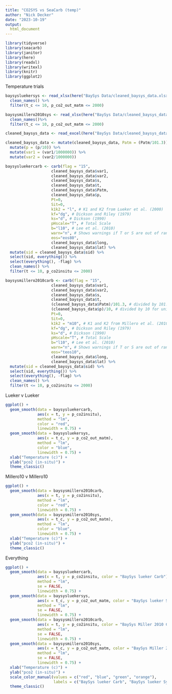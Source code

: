 ```yaml
---
title: "CO2SYS vs SeaCarb (temp)"
author: "Nick Decker"
date: "2023-10-19"
output: 
  html_document
---
```

```r
library(tidyverse)
library(seacarb)
library(janitor)
library(here)
library(readxl)
library(writexl)
library(knitr)
library(ggplot2)
```


Temperature trials


```r
baysysluekersys <- read_xlsx(here("BaySys Data/cleaned_baysys_data.xlsx"), sheet = "co2sys_l") %>% 
  clean_names() %>%
  filter(t_c <= 10, p_co2_out_matm <= 2000)

baysysmillero2010sys <- read_xlsx(here("BaySys Data/cleaned_baysys_data.xlsx"), sheet = "co2sys_m10") %>% 
  clean_names()%>%
  filter(t_c <= 10, p_co2_out_matm <= 2000)

cleaned_baysys_data <- read_excel(here("BaySys Data/cleaned_baysys_data.xlsx"))

cleaned_baysys_data <- mutate(cleaned_baysys_data, Patm = (Patm/101.3)) %>% 
  mutate(p = (p/10)) %>% 
  mutate(var1 = (var1/1000000)) %>% 
  mutate(var2 = (var2/1000000))

baysysluekercarb <- carb(flag = "15",
                    cleaned_baysys_data$var1,
                    cleaned_baysys_data$var2,
                    cleaned_baysys_data$s,
                    cleaned_baysys_data$t,
                    cleaned_baysys_data$Patm,
                    cleaned_baysys_data$p, 
                    Pt=0,
                    Sit=0,
                    k1k2 = "l", # K1 and K2 from Lueker et al. (2000)
                    kf="dg", # Dickson and Riley (1979)
                    ks="d", # Dickson (1990)
                    pHscale="T", # Total Scale
                    b="l10", # Lee et al. (2010)
                    warn="n", # Shows warnings if T or S are out of range
                    eos="eos80", 
                    cleaned_baysys_data$long,
                    cleaned_baysys_data$lat) %>% 
  mutate(sid = cleaned_baysys_data$sid) %>% 
  select(sid, everything()) %>% 
  select(everything(), -flag) %>% 
  clean_names() %>% 
  filter(t <= 10, p_co2insitu <= 2000)

baysysmillero2010carb <- carb(flag = "15",
                    cleaned_baysys_data$var1,
                    cleaned_baysys_data$var2,
                    cleaned_baysys_data$s,
                    cleaned_baysys_data$t,
                    (cleaned_baysys_data$Patm)/101.3, # divided by 101.3 for unit conversion
                    (cleaned_baysys_data$p)/10, # divided by 10 for unit conversion
                    Pt=0,
                    Sit=0,
                    k1k2 = "m10", # K1 and K2 from Millero et al. (2010)
                    kf="dg", # Dickson and Riley (1979)
                    ks="d", # Dickson (1990)
                    pHscale="T", # Total Scale
                    b="l10", # Lee et al. (2010)
                    warn="n", # Shows warnings if T or S are out of range
                    eos="teos10", 
                    cleaned_baysys_data$long,
                    cleaned_baysys_data$lat) %>% 
  mutate(sid = cleaned_baysys_data$sid) %>% 
  select(sid, everything()) %>% 
  select(everything(), -flag) %>% 
  clean_names() %>% 
  filter(t <= 10, p_co2insitu <= 2000)
```


Lueker v Lueker
```r
ggplot() +
  geom_smooth(data = baysysluekercarb, 
              aes(x = t, y = p_co2insitu),
              method = "lm", 
              color = "red", 
              linewidth = 0.75) +
  geom_smooth(data = baysysluekersys, 
              aes(x = t_c, y = p_co2_out_matm),
              method = "lm", 
              color = "blue", 
              linewidth = 0.75) +
  xlab("Temperature (c)") +
  ylab("pco2 (in-situ)") +
  theme_classic()
``` 


Millero10 v Millero10
```r
ggplot() +
  geom_smooth(data = baysysmillero2010carb, 
              aes(x = t, y = p_co2insitu),
              method = "lm", 
              color = "red", 
              linewidth = 0.75) +
  geom_smooth(data = baysysmillero2010sys, 
              aes(x = t_c, y = p_co2_out_matm),
              method = "lm", 
              color = "blue", 
              linewidth = 0.75) +
  xlab("Temperature (c)") +
  ylab("pco2 (in-situ)") +
  theme_classic()
``` 


Everything
```r
ggplot() +
  geom_smooth(data = baysysluekercarb, 
              aes(x = t, y = p_co2insitu, color = "BaySys lueker Carb"),
              method = "lm", 
              se = FALSE,
              linewidth = 0.75) +
  geom_smooth(data = baysysluekersys, 
              aes(x = t_c, y = p_co2_out_matm, color = "BaySys lueker Sys"),
              method = "lm", 
              se = FALSE, 
              linewidth = 0.75) +
  geom_smooth(data = baysysmillero2010carb, 
              aes(x = t, y = p_co2insitu, color = "BaySys Miller 2010 Carb"),
              method = "lm",
              se = FALSE,
              linewidth = 0.75) +
  geom_smooth(data = baysysmillero2010sys, 
              aes(x = t_c, y = p_co2_out_matm, color = "BaySys Miller 2010 Sys"),
              method = "lm", 
              se = FALSE,
              linewidth = 0.75) +
  xlab("Temperature (c)") +
  ylab("pco2 (in-situ)") +
  scale_color_manual(values = c("red", "blue", "green", "orange"),
                     labels = c("BaySys lueker Carb", "BaySys lueker Sys", "BaySys Miller 2010 Carb", "BaySys Miller 2010 Sys")) +
  theme_classic()
``` 